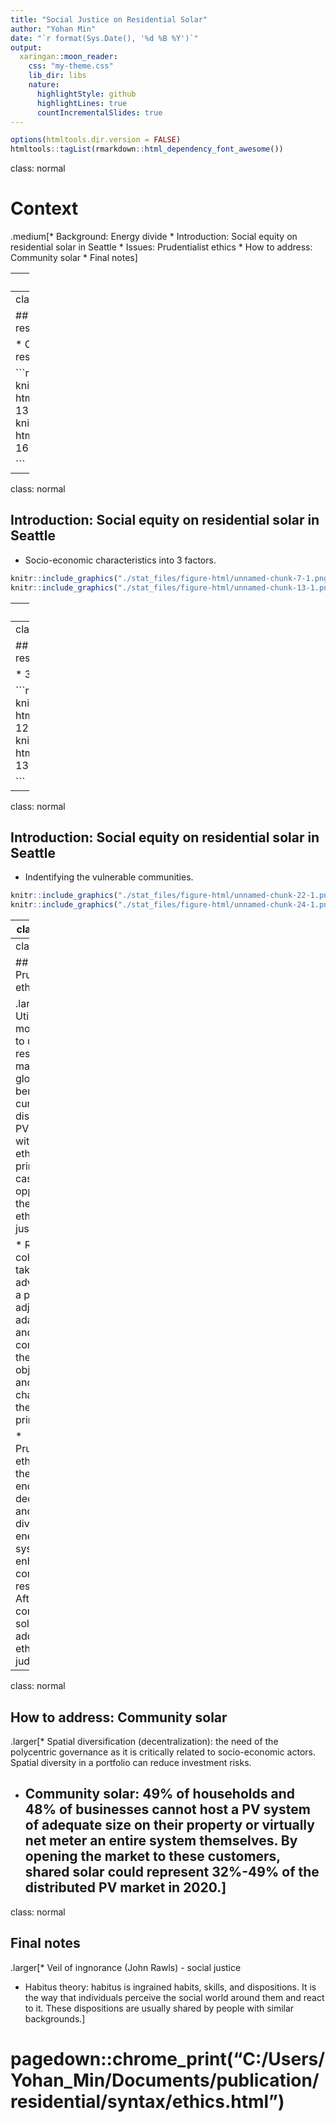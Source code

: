 ```yaml
---
title: "Social Justice on Residential Solar"
author: "Yohan Min"
date: "`r format(Sys.Date(), '%d %B %Y')`"
output:
  xaringan::moon_reader:
    css: "my-theme.css"
    lib_dir: libs
    nature:
      highlightStyle: github
      highlightLines: true
      countIncrementalSlides: true
---
```


```r
options(htmltools.dir.version = FALSE)
htmltools::tagList(rmarkdown::html_dependency_font_awesome())
```

class: normal

# Context

.medium[* Background: Energy divide
* Introduction: Social equity on residential solar in Seattle
* Issues: Prudentialist ethics 
* How to address: Community solar
* Final notes]

---
class: normal

## Background: Energy divide

.larger[This transition to the new energy system could lead to undesirable effects on some communities as shown in the case of telecommunication. If these deeply transformative changes in the U.S. power sector are not managed properly, 21st century America could see an emerging electrical divide like the digital divide of the late 20th century. Committed leadership to implement a new policy in regard to the transition is required to avoid the uneven distribution of the service. ]

---
class: normal

## Introduction: Social equity on residential solar in Seattle

* Clustering pattern on distribution of residential solar in Seattle.

```r
knitr::include_graphics("./stat_files/figure-html/unnamed-chunk-6-1.png", dpi= 130)
knitr::include_graphics("./stat_files/figure-html/unnamed-chunk-3-1.png", dpi= 160)

```


---

class: normal

## Introduction: Social equity on residential solar in Seattle

* Socio-economic characteristics into 3 factors. 

```r
knitr::include_graphics("./stat_files/figure-html/unnamed-chunk-7-1.png", dpi= 100)
knitr::include_graphics("./stat_files/figure-html/unnamed-chunk-13-1.png", dpi= 120)

```

---
class: normal

## Introduction: Social equity on residential solar in Seattle

* Spatial autocorrelation model (INLA)

.larger[`\begin{aligned}
Y_i |\beta_{0},\beta_{1},\beta_{2},S_i,\epsilon_i & \sim_{ind} \mbox{Poisson}(E_i \mbox{e}^{\beta_{0}+\beta_{1}I_{1i}+\beta_{2}I_{2i}} \mbox{e}^{S_i + \epsilon_i}),\\ 
\epsilon_i | \sigma_\epsilon^{2} & \sim_{iid} \mbox{N}(0,\sigma_\epsilon^{2}),\\ 
S_1,...,S_n | \sigma_s^{2} & \sim ~~~ \mbox{ICAR}(\sigma_s^{2}). 
\end{aligned}`]

* Geographically weighted regression (GWR) 

.medium[`\begin{aligned}
Y(s) = E(s)\mbox{e}^{(\beta_{0}+\beta_{1}(s)X_1(s)+\beta_{2}(s)X_2(s)+\epsilon(s))}
\end{aligned}`]

---
class: normal

## Introduction: Social equity on residential solar in Seattle

* 3 clusters in terms of 3 factors.  

```r
knitr::include_graphics("./stat_files/figure-html/unnamed-chunk-18-1.png", dpi= 120)
knitr::include_graphics("./stat_files/figure-html/unnamed-chunk-22-1.png", dpi= 130)

```



---
class: normal

## Introduction: Social equity on residential solar in Seattle

* Indentifying the vulnerable communities. 

```r
knitr::include_graphics("./stat_files/figure-html/unnamed-chunk-22-1.png", dpi= 120)
knitr::include_graphics("./stat_files/figure-html/unnamed-chunk-24-1.png", dpi= 120)

```


---
class: normal

## Why care?

.larger[* Vulnerability: centralized energy production may contribute to vulnerability of the current urban form as most of subsystems of human activities are relying on the sole energy production. The more dependent to a sole energy production, the more vulnerable a system would be facing interruptions.

* Resilience: climate change and its impact on urban systems on resilience abilities (preparation, absorption, recovery, and adaptation) to ensure sustainability related dimensions (availability, accessibility, affordability, and acceptability). Availability for sustainable dimension and preparation for resilience ability are the most critical.] 

---
class: normal

## Issues: Prudentialist ethics

.larger[* Utilitarianism: more efficient to use resources to maximize the global benefits thus, current distribution of PV gets along with this ethical principle casuing the opposition of the virtual ethic, social justice. 

* Responsive cohesion: by taking advantage of a process of adjustment, adaptation, and compromising the different objectives and challenges of the both principles. 

* Prudentialist ethic: address the issue by encouraging decentralized and diversified energy systems to enhance the community resilience. After all, community solar will address the ethical judgement.]     

---
class: normal

## How to address: Community solar

.larger[* Spatial diversification (decentralization): the need of the polycentric governance as it is critically related to socio-economic actors. Spatial diversity in a portfolio can reduce investment risks.

* Community solar: 49% of households and 48% of businesses cannot host a PV system of adequate size on their property or virtually net meter an entire system themselves. By opening the market to these customers, shared solar could represent 32%-49% of the distributed PV market in 2020.]
---

class: normal

## Final notes 

.larger[* Veil of ingnorance (John Rawls) - social justice 

* Habitus theory: habitus is ingrained habits, skills, and dispositions. It is the way that individuals perceive the social world around them and react to it. These dispositions are usually shared by people with similar backgrounds.]


# pagedown::chrome_print("C:/Users/Yohan_Min/Documents/publication/residential/syntax/ethics.html")